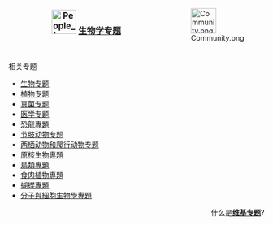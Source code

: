 <div style="float:right;margin-left:0.9em">[[Image:Community.png|50px]]</div>

<b><big><center>[[File:People_icon.svg|48px]] [[WikiProject:生物學|生物学专题]]</center></big></b><br>

;相关专题
{{colbegin}}
*[[WikiProject:生物|生物专题]]
*[[WikiProject:植物|植物专题]]
*[[WikiProject:真菌|真菌专题]]
*[[WikiProject:醫學|医学专题]]
*[[WikiProject:恐龍|恐龍專題]]
*[[WikiProject:节肢动物|节肢动物专题]]
*[[WikiProject:两栖动物和爬行动物|两栖动物和爬行动物专题]]
*[[WikiProject:原核生物|原核生物專題]]
*[[WikiProject:鸟类|鳥類專題]]
*[[WikiProject:食蟲植物|食肉植物專題]]
*[[WikiProject:蝴蝶|蝴蝶專題]]
*[[WikiProject:分子與細胞生物學|分子與細胞生物學專題]]
{{colend}}

<div align=right>
什么是'''[[Wikipedia:专题|维基专题]]'''?
</div>